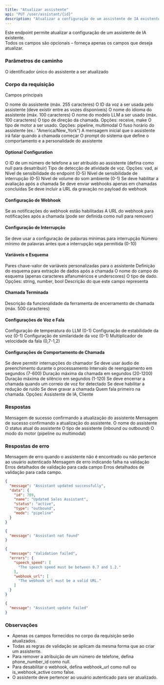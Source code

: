 ```yaml
---
title: "Atualizar assistente"
api: "PUT /user/assistant/{id}"
description: "Atualizar a configuração de um assistente de IA existente "
---
```


Este endpoint permite atualizar a configuração de um assistente de IA existente.\
Todos os campos são opcionais – forneça apenas os campos que deseja atualizar.

### Parâmetros de caminho

<ParamField path="id" type="integer" required>
  O identificador único do assistente a ser atualizado
</ParamField>

### Corpo da requisição

Campos principais

<ParamField body="assistant_name" type="string">
  O nome do assistente (máx. 255 caracteres)
</ParamField>

<ParamField body="voice_id" type="integer">
  O ID da voz a ser usada pelo assistente (deve existir entre as vozes disponíveis)
</ParamField>

<ParamField body="language" type="string">
  O nome do idioma do assistente (máx. 100 caracteres)
</ParamField>

<ParamField body="llm_model" type="string">
  O nome do modelo LLM a ser usado (máx. 100 caracteres)
</ParamField>

<ParamField body="calls_direction" type="string">
  O tipo de direção da chamada. Opções: receive, make
</ParamField>

<ParamField body="engine_type" type="string">
  O tipo de motor a ser usado. Opções: pipeline, multimodal
</ParamField>

<ParamField body="timezone" type="string">
  O fuso horário do assistente (ex.: "America/New_York")
</ParamField>

<ParamField body="initial_message" type="string">
  A mensagem inicial que o assistente irá falar quando a chamada começar
</ParamField>

<ParamField body="system_prompt" type="string">
  O prompt do sistema que define o comportamento e a personalidade do assistente
</ParamField>

#### Optional Configuration

<ParamField body="phone_number_id" type="integer">
  O ID de um número de telefone a ser atribuído ao assistente (defina como null para desatribuir)
</ParamField>

<ParamField body="endpoint_type" type="string">
  Tipo de detecção de atividade de voz. Opções: vad, ai
</ParamField>

<ParamField body="endpoint_sensitivity" type="number">
  Nível de sensibilidade do endpoint (0-5)
</ParamField>

<ParamField body="interrupt_sensitivity" type="number">
  Nível de sensibilidade de interrupção (0-5)
</ParamField>

<ParamField body="ambient_sound_volume" type="number">
  Nível de volume do som ambiente (0-1)
</ParamField>

<ParamField body="post_call_evaluation" type="boolean">
  Se deve habilitar a avaliação após a chamada
</ParamField>

<ParamField body="send_webhook_only_on_completed" type="boolean">
  Se deve enviar webhooks apenas em chamadas concluídas
</ParamField>

<ParamField body="include_recording_in_webhook" type="boolean">
  Se deve incluir a URL da gravação no payload do webhook
</ParamField>

#### Configuração de Webhook

<ParamField body="is_webhook_active" type="boolean">
  Se as notificações do webhook estão habilitadas
</ParamField>

<ParamField body="webhook_url" type="string">
  A URL do webhook para notificações após a chamada (pode ser definida como null para remover)
</ParamField>

#### Configuração de Interrupção

<ParamField body="use_min_interrupt_words" type="boolean">
  Se deve usar a configuração de palavras mínimas para interrupção
</ParamField>

<ParamField body="min_interrupt_words" type="integer">
  Número mínimo de palavras antes que a interrupção seja permitida (0-10)
</ParamField>

#### Variáveis e Esquema

<ParamField body="variables" type="object">
  Pares chave-valor de variáveis personalizadas para o assistente
</ParamField>

<ParamField body="post_call_schema" type="array">
  Definição do esquema para extração de dados após a chamada

  <Expandable title="Propriedades do post_call_schema">
    <ParamField body="post_call_schema[].name" type="string" required>
      O nome do campo do esquema (apenas caracteres alfanuméricos e underscores)
    </ParamField>
    <ParamField body="post_call_schema[].type" type="string" required>
      O tipo de dado. Opções: string, number, bool
    </ParamField>
    <ParamField body="post_call_schema[].description" type="string" required>
      Descrição do que este campo representa
    </ParamField>
  </Expandable>
</ParamField>

#### Chamada Terminada

<ParamField body="end_call_tool.description" type="string">
  Descrição da funcionalidade da ferramenta de encerramento de chamada (máx. 500 caracteres)
</ParamField>

#### Configurações de Voz e Fala

<ParamField body="llm_temperature" type="number">
  Configuração de temperatura do LLM (0-1)
</ParamField>

<ParamField body="voice_stability" type="number">
  Configuração de estabilidade da voz (0-1)
</ParamField>

<ParamField body="voice_similarity" type="number">
  Configuração de similaridade da voz (0-1)
</ParamField>

<ParamField body="speech_speed" type="number">
  Multiplicador de velocidade da fala (0,7-1,2)
</ParamField>

#### Configurações de Comportamento de Chamada

<ParamField body="allow_interruptions" type="boolean">
  Se deve permitir interrupções do chamador
</ParamField>

<ParamField body="filler_audios" type="boolean">
  Se deve usar áudio de preenchimento durante o processamento
</ParamField>

<ParamField body="re_engagement_interval" type="integer">
  Intervalo de reengajamento em segundos (7-600)
</ParamField>

<ParamField body="max_call_duration" type="integer">
  Duração máxima da chamada em segundos (20-1200)
</ParamField>

<ParamField body="max_silence_duration" type="integer">
  Duração máxima de silêncio em segundos (1-120)
</ParamField>

<ParamField body="end_call_on_voicemail" type="boolean">
  Se deve encerrar a chamada quando um correio de voz for detectado
</ParamField>

<ParamField body="noise_cancellation" type="boolean">
  Se deve habilitar a redução de ruído
</ParamField>

<ParamField body="record_call" type="boolean">
  Se deve gravar a chamada
</ParamField>

<ParamField body="who_speaks_first" type="string">
  Quem fala primeiro na chamada. Opções: Assistente de IA, Cliente
</ParamField>

### Respostas

<ResponseField name="message" type="string">
  Mensagem de sucesso confirmando a atualização do assistente
</ResponseField>

<ResponseField name="data" type="object">
  <Expandable title="Propriedades">
    <ResponseField name="id" type="integer">
      Mensagem de sucesso confirmando a atualização do assistente.
    </ResponseField>
    <ResponseField name="name" type="string">
      O nome do assistente
    </ResponseField>
    <ResponseField name="status" type="string">
      O status atual do assistente
    </ResponseField>
    <ResponseField name="type" type="string">
      O tipo de assistente (inbound ou outbound)
    </ResponseField>
    <ResponseField name="mode" type="string">
      O modo do motor (pipeline ou multimodal)
    </ResponseField>
  </Expandable>
</ResponseField>

### Respostas de erro

<ResponseField name="404 Not Found">
  <Expandable title="Respostas de erro">
    <ResponseField name="message" type="string">
      Mensagem de erro quando o assistente não é encontrado ou não pertence ao usuário autenticado
    </ResponseField>
  </Expandable>
</ResponseField>

<ResponseField name="422 Validation Error">
  <Expandable title="Respostas de erro">
    <ResponseField name="message" type="string">
      Mensagem de erro indicando falha na validação
    </ResponseField>
    <ResponseField name="errors" type="object">
      Erros detalhados de validação para cada campo
    </ResponseField>
  </Expandable>
</ResponseField>

<ResponseField name="500 Internal Server Error">
  <Expandable title="Respostas de Erro">
    <ResponseField name="message" type="string">
      Erros detalhados de validação para cada campo.
    </ResponseField>
  </Expandable>
</ResponseField>

<ResponseExample>

```json 200 Success Response
{
  "message": "Assistant updated successfully",
  "data": {
    "id": 789,
    "name": "Updated Sales Assistant",
    "status": "active",
    "type": "outbound",
    "mode": "pipeline"
  }
}
```


```json 404 Not Found
{
  "message": "Assistant not found"
}
```


```json 422 Validation Error
{
  "message": "Validation failed",
  "errors": {
    "speech_speed": [
      "The speech speed must be between 0.7 and 1.2."
    ],
    "webhook_url": [
      "The webhook url must be a valid URL."
    ]
  }
}
```


```json 500 Internal Server Error
{
  "message": "Assistant update failed"
}
```

</ResponseExample>

### Observações

- Apenas os campos fornecidos no corpo da requisição serão atualizados.
- Todas as regras de validação se aplicam da mesma forma que ao criar um assistente.
- Para remover a atribuição de um número de telefone, defina phone_number_id como null.
- Para desabilitar o webhook, defina webhook_url como null ou is_webhook_active como false.
- O assistente deve pertencer ao usuário autenticado para ser atualizado.